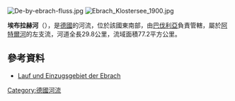 {{Coord|48|4|22.28|N|11|56|40.47|E|display=title}}
[[Image:De-by-ebrach-fluss.jpg|right]]
[[Image:Ebrach_Klostersee_1900.jpg|right]]

'''埃布拉赫河'''（{{lang-de|Ebrach}}），是[[德國|德國]]的河流，位於該國東南部，由[[巴伐利亞|巴伐利亞]]負責管轄，屬於[[阿特爾河|阿特爾河]]的左支流，河道全長29.8公里，流域面積77.2平方公里。

==參考資料==
* [http://geoportal.bayern.de/bayernatlas/?bgLayer=tk&X=5326186.16&Y=4501936.16&zoom=8&lang=de&topic=bvv&catalogNodes=1221 Lauf und Einzugsgebiet der Ebrach] {{Wayback|url=http://geoportal.bayern.de/bayernatlas/?bgLayer=tk&X=5326186.16&Y=4501936.16&zoom=8&lang=de&topic=bvv&catalogNodes=1221 |date=20201111020913 }}

{{Germany-geo-stub}}
[[Category:德國河流|Category:德國河流]]